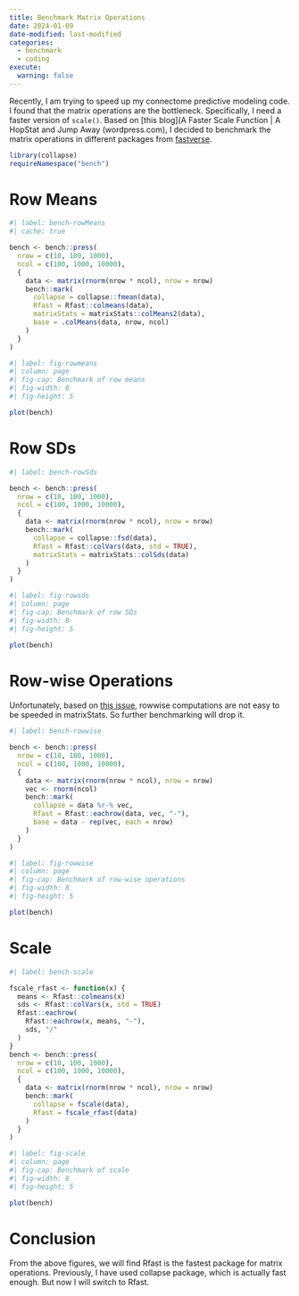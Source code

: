 ```yaml
---
title: Benchmark Matrix Operations
date: 2024-01-09
date-modified: last-modified
categories:
  - benchmark
  - coding
execute:
  warning: false
---
```


Recently, I am trying to speed up my connectome predictive modeling code. I found that the matrix operations are the bottleneck. Specifically, I need a faster version of `scale()`. Based on [this blog](A Faster Scale Function | A HopStat and Jump Away (wordpress.com), I decided to benchmark the matrix operations in different packages from [fastverse](https://fastverse.github.io/fastverse/).

```r
library(collapse)
requireNamespace("bench")
```

# Row Means

```r
#| label: bench-rowMeans
#| cache: true

bench <- bench::press(
  nrow = c(10, 100, 1000),
  ncol = c(100, 1000, 10000),
  {
    data <- matrix(rnorm(nrow * ncol), nrow = nrow)
    bench::mark(
      collapse = collapse::fmean(data),
      Rfast = Rfast::colmeans(data),
      matrixStats = matrixStats::colMeans2(data),
      base = .colMeans(data, nrow, ncol)
    )
  }
)
```

```r
#| label: fig-rowmeans
#| column: page
#| fig-cap: Benchmark of row means
#| fig-width: 8
#| fig-height: 5

plot(bench)
```

# Row SDs

```r
#| label: bench-rowSds

bench <- bench::press(
  nrow = c(10, 100, 1000),
  ncol = c(100, 1000, 10000),
  {
    data <- matrix(rnorm(nrow * ncol), nrow = nrow)
    bench::mark(
      collapse = collapse::fsd(data),
      Rfast = Rfast::colVars(data, std = TRUE),
      matrixStats = matrixStats::colSds(data)
    )
  }
)
```

```r
#| label: fig-rowsds
#| column: page
#| fig-cap: Benchmark of row SDs
#| fig-width: 8
#| fig-height: 5

plot(bench)
```

# Row-wise Operations

Unfortunately, based on [this issue](https://github.com/HenrikBengtsson/matrixStats/issues/238), rowwise computations are not easy to be speeded in matrixStats. So further benchmarking will drop it.

```r
#| label: bench-rowwise

bench <- bench::press(
  nrow = c(10, 100, 1000),
  ncol = c(100, 1000, 10000),
  {
    data <- matrix(rnorm(nrow * ncol), nrow = nrow)
    vec <- rnorm(ncol)
    bench::mark(
      collapse = data %r-% vec,
      Rfast = Rfast::eachrow(data, vec, "-"),
      base = data - rep(vec, each = nrow)
    )
  }
)
```

```r
#| label: fig-rowwise
#| column: page
#| fig-cap: Benchmark of row-wise operations
#| fig-width: 8
#| fig-height: 5

plot(bench)
```

# Scale

```r
#| label: bench-scale

fscale_rfast <- function(x) {
  means <- Rfast::colmeans(x)
  sds <- Rfast::colVars(x, std = TRUE)
  Rfast::eachrow(
    Rfast::eachrow(x, means, "-"),
    sds, "/"
  )
}
bench <- bench::press(
  nrow = c(10, 100, 1000),
  ncol = c(100, 1000, 10000),
  {
    data <- matrix(rnorm(nrow * ncol), nrow = nrow)
    bench::mark(
      collapse = fscale(data),
      Rfast = fscale_rfast(data)
    )
  }
)
```

```r
#| label: fig-scale
#| column: page
#| fig-cap: Benchmark of scale
#| fig-width: 8
#| fig-height: 5

plot(bench)
```

# Conclusion

From the above figures, we will find Rfast is the fastest package for matrix operations. Previously, I have used collapse package, which is actually fast enough. But now I will switch to Rfast.
